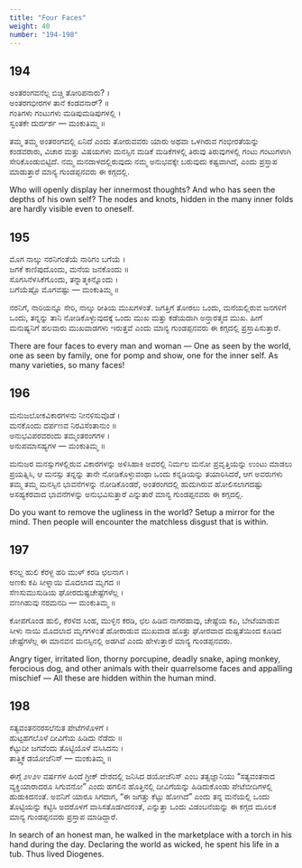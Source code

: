 ```yaml
---
title: "Four Faces"
weight: 40
number: "194-198"
---
```


## 194

ಅಂತರಂಗವನೆಲ್ಲ ಬಿಚ್ಚಿ ತೋರಿಪನಾರು? ।  
ಅಂತರಗಭೀರಗಳ ತಾನೆ ಕಂಡವನಾರ್? ॥  
ಗಂತಿಗಳು ಗಂಟುಗಳು ಮಡಿಪುಮಡಿಪುಗಳಲ್ಲಿ ।  
ಸ್ವಂತಕೇ ದುರ್ದರ್ಶ — ಮಂಕುತಿಮ್ಮ ॥

ತಮ್ಮ ತಮ್ಮ ಅಂತರಂಗದಲ್ಲಿ ಏನಿದೆ ಎಂದು ತೋರುವವರು ಯಾರು ಅಥವಾ ಒಳಗಿರುವ ಗಂಭೀರತೆಯನ್ನು ಕಂಡವರಾರು, ವಿಚಾರ ಮತ್ತು ವಿಷಯಗಳು ಮನಸ್ಸಿನ ಮಡಿಕೆ ಮಡಿಕೆಗಳಲ್ಲಿ ತಿರುವು ತಿರುವುಗಳಲ್ಲಿ ಗಂಟು ಗಂಟುಗಳಾಗಿ ಸೇರಿಕೊಂಡುಬಿಟ್ಟಿದೆ. ನಮ್ಮ ಮನದಾಳದಲ್ಲಿರುವುದು ನಮ್ಮ ಅನುಭವಕ್ಕೇ ಬರುವುದು ಕಷ್ಟವಾಗಿದೆ, ಎಂದು ಪ್ರಸ್ತಾಪ ಮಾಡುತ್ತಾರೆ ಮಾನ್ಯ ಗುಂಡಪ್ಪನವರು ಈ ಕಗ್ಗದಲ್ಲಿ.

Who will openly display her innermost thoughts? And who has seen the depths of his own self? The nodes and knots, hidden in the many inner folds are hardly visible even to oneself.

## 195

ಮೊಗ ನಾಲ್ಕು ನರನಿಗಂತೆಯೆ ನಾರಿಗಂ ಬಗೆಯೆ ।  
ಜಗಕೆ ಕಾಣಿಪುದೊಂದು, ಮನೆಯ ಜನಕೊಂದು ॥  
ಸೊಗಸಿನೆಳಸಿಕೆಗೊಂದು, ತನ್ನಾತ್ಮಕಿನ್ನೊಂದು ।  
ಬಗೆಯೆಷ್ಟೊ ಮೊಗವಷ್ಟು — ಮಂಕುತಿಮ್ಮ ॥

ನರನಿಗೆ, ನಾರಿಯನ್ನೂ ಸೇರಿ, ನಾಲ್ಕು ರೀತಿಯ ಮುಖಗಳಂತೆ. ಜಗತ್ತಿಗೆ ತೋರಲು ಒಂದು, ಮನೆಯಲ್ಲಿರುವ ಜನಗಳಿಗೆ ಒಂದು, ತನ್ನನ್ನು ತಾನಿ ನೋಡಿಕೊಳ್ಳುವುದಕ್ಕೆ ಒಂದು ಮುಖ ಮತ್ತು ಕಡೆಯದಾಗಿ ಅನ್ತಾರತ್ಮದ ಮುಖ. ಹೀಗೆ ಮನುಷ್ಯನಿಗೆ ಹಲವಾರು ಮುಖವಾಡಗಳು ಇರುತ್ತವೆ ಎಂದು ಮಾನ್ಯ ಗುಂಡಪ್ಪನವರು ಈ ಕಗ್ಗದಲ್ಲಿ ಪ್ರಸ್ತಾಪಿಸುತ್ತಾರೆ.

There are four faces to every man and woman — One as seen by the world, one as seen by family, one for pomp and show, one for the inner self. As many varieties, so many faces!

## 196

ಮನುಜಲೋಕವಿಕಾರಗಳನು ನೀನಳಿಸುವೊಡೆ ।  
ಮನಕೊಂದು ದರ್ಪಣವ ನಿರವಿಸೆಂತಾನುಂ ॥  
ಅನುಭವಿಪರವರಂದು ತಮ್ಮಂತರಂಗಗಳ ।  
ಅನುಪಮಾಸಹ್ಯಗಳ — ಮಂಕುತಿಮ್ಮ ॥

ಮನುಜರ ಮನಸ್ಸುಗಳಲ್ಲಿರುವ ವಿಕಾರಗಳನ್ನು ಅಳಿಸಿಹಾಕಿ ಅವರಲ್ಲಿ ನಿರ್ಮಲ ಮನೋ ಪ್ರವೃತ್ತಿಯನ್ನು ಉಂಟು ಮಾಡಲು ಪ್ರಯತ್ನಿಸಿ, ಆ ಮನಸ್ಸು ತನ್ನನ್ನು ತಾನೇ ನೋಡಿಕೊಳ್ಳುವಂಥಾ ಒಂದು ಕನ್ನಡಿಯನ್ನು ತಯಾರಿಸಿದರೆ, ಆಗ ಅವರುಗಳು ತಮ್ಮ ತಮ್ಮ ಮನಸ್ಸಿನ ಭಾವನೆಗಳನ್ನು ನೋಡಿಕೊಂಡರೆ, ಅಂತರಂಗದಲ್ಲಿ ಹುದುಗಿರುವ ಹೋಲಿಸಲಾಗದಷ್ಟು ಅಸಹ್ಯಕರವಾದ ಭಾವನೆಗಳನ್ನು ಅನುಭವಿಸುತ್ತಾರೆ ಎನ್ನುತಾರೆ ಮಾನ್ಯ ಗುಂಡಪ್ಪನವರು ಈ ಕಗ್ಗದಲ್ಲಿ.

Do you want to remove the ugliness in the world? Setup a mirror for the mind. Then people will encounter the matchless disgust that is within.

## 197

ಕನಲ್ದ ಹುಲಿ ಕೆರಳ್ದ ಹರಿ ಮುಳ್ ‍ಕರಡಿ ಛಲನಾಗ ।  
ಅಣಕು ಕಪಿ ಸೀಳ್ನಾಯಿ ಮೊದಲಾದ ಮೃಗದ ॥  
ಸೆಣಸುಮುಸುಡಿಯ ಘೋರದುಷ್ಟಚೇಷ್ಟೆಗಳೆಲ್ಲ ।  
ವಣಗಿಹುವು ನರಮನದಿ — ಮಂಕುತಿಮ್ಮ ॥

ಕೋಪಗೊಂಡ ಹುಲಿ, ಕೆರಳಿದ ಸಿಂಹ, ಮುಳ್ಳಿನ ಕರಡಿ, ಛಲ ಹಿಡಿದ ನಾಗರಹಾವು, ಚೇಷ್ಟೆಯ ಕಪಿ, ಬೇಟೆಯಾಡುವ ಸೀಳು ನಾಯಿ ಮೊದಲಾದ ಮೃಗಗಳ೦ತೆ ಹೋರಾಡುವ ಮುಖವಾಡ ಹೊತ್ತು ಘೋರವಾದ ದುಷ್ಟತೆಯಿಂದ ಕೂಡಿದ ಚೇಷ್ಟೆಗಳೆಲ್ಲ ಈ ಮಾನವನ ಮನಸ್ಸಿನಲ್ಲಿ ಅಡಗಿವೆ ಎಂದು ಹೇಳುತ್ತಾರೆ ಮಾನ್ಯ ಗುಂಡಪ್ಪನವರು.

Angry tiger, irritated lion, thorny porcupine, deadly snake, aping monkey, ferocious dog, and other animals with their quarrelsome faces and appalling mischief — All these are hidden within the human mind.

## 198

ಸತ್ಯವಂತನನರಸಲೆನುತ ಪೇಟೆಗಳೊಳಗೆ ।  
ಹುಟ್ಟಹಗಲೊಳೆ ದೀವಿಗೆಯ ಹಿಡಿದು ನೆಡೆದು ॥  
ಕೆಟ್ಟುದೀ ಜಗವೆಂದು ತೊಟ್ಟಿಯೊಳೆ ವಸಿಸಿದನು ।  
ತಾತ್ತ್ವಿಕ ಡಯೋಜೆನಿಸ್ — ಮಂಕುತಿಮ್ಮ ॥

ಈಗ್ಗೆ ೨೪೨೪ ವರ್ಷಗಳ ಹಿಂದೆ ಗ್ರೀಕ್ ದೇಶದಲ್ಲಿ ಜನಿಸಿದ ಡಯೋಜೆನಿಸ್ ಎಂಬ ತತ್ವಜ್ಞಾನಿಯು “ಸತ್ಯವಂತನಾದ ವ್ಯಕ್ತಿಯಾರಾದರೂ ಸಿಗುವನೋ” ಎಂದು ಹಗಲಿನ ಹೊತ್ತಿನಲ್ಲಿ ದೀವಿಗೆಯನ್ನು ಹಿಡಿದುಕೊಂಡು ಪೇಟೆಬೀದಿಗಳಲ್ಲಿ ಹುಡುಕಿದನಂತೆ. ಅವನಿಗೆ ಯಾರೂ ಸಿಗದಾಗ, “ಈ ಜಗತ್ತು ಕೆಟ್ಟು ಹೋಗಿದೆ” ಎಂದು ತನ್ನ ಮನೆಯಲ್ಲಿ ಒಂದು ತೊಟ್ಟಿಯನ್ನು ಕಟ್ಟಿಸಿ ಅದರೊಳಗೆ ವಾಸಿಸತೊಡಗಿದನಂತೆ, ಎನ್ನುತ್ತಾ ಒಂದು ವಿಡಂಬನೆಯನ್ನು ಈ ಕಗ್ಗದ ಮೂಲಕ ಮಾನ್ಯ ಗುಂಡಪ್ಪನವರು ಪ್ರಸ್ತಾಪ ಮಾಡಿದ್ದಾರೆ.

In search of an honest man, he walked in the marketplace with a torch in his hand during the day. Declaring the world as wicked, he spent his life in a tub. Thus lived Diogenes.
